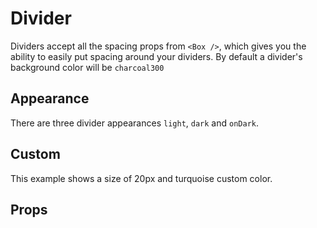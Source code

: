 
<Meta component={Divider} title="Docs/Divider" />

# Divider

Dividers accept all the spacing props from `<Box />`, which gives you the ability to easily put spacing around your dividers. By default a divider's background color will be `charcoal300`

<Editor code={storyBasic} />

## Appearance

There are three divider appearances `light`, `dark` and `onDark`.

<Editor code={storyAppearance} />

## Custom

This example shows a size of 20px and turquoise custom color.

<Editor code={storyCustom} />

## Props

<ArgsTable of={Divider} exclude={excludedProps} />

